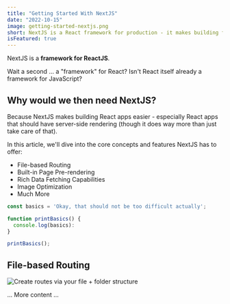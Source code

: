 ```yaml
---
title: "Getting Started With NextJS"
date: "2022-10-15"
image: getting-started-nextjs.png
short: NextJS is a React framework for production - it makes building fullstack React apps and sites a breeze and ships with build-in SSR
isFeatured: true
---
```


NextJS is a **framework for ReactJS**.

Wait a second ... a "framework" for React? Isn't React itself already a framework for JavaScript?

## Why would we then need NextJS?

Because NextJS makes building React apps easier - especially React apps that should have server-side rendering (though it does way more than just take care of that).

In this article, we'll dive into the core concepts and features NextJS has to offer:

- File-based Routing
- Built-in Page Pre-rendering
- Rich Data Fetching Capabilities
- Image Optimization
- Much More

```js
const basics = 'Okay, that should not be too difficult actually';

function printBasics() {
  console.log(basics):
}

printBasics();
```

## File-based Routing

![Create routes via your file + folder structure](nextjs-file-based-routing.png)

... More content ...
